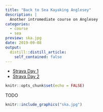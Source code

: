 ```yaml
---
title: "Back to Sea Kayaking Anglesey"
description: |
  Another intromediate course on Anglesey
categories:
  - course
  - sea
preview: ska.jpg
date: 2019-09-08
output:
  distill::distill_article:
    self_contained: false
---
```


 - [Strava Day 1](https://www.strava.com/activities/2688070335)
 - [Strava Day 2](https://www.strava.com/activities/2692178570) 
 
```r
knitr::opts_chunk$set(echo = FALSE)
```


TODO

```r
knitr::include_graphics("ska.jpg")
```


